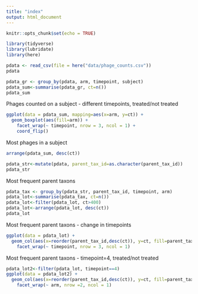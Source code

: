 ```yaml
---
title: "index"
output: html_document
---
```


```r
knitr::opts_chunk$set(echo = TRUE)
```


```r
library(tidyverse)
library(lubridate)
library(here)
```
```r
pdata <- read_csv(file = here("data/phage_counts.csv"))
pdata
```
```r
pdata_gr <- group_by(pdata, arm, timepoint, subject)
pdata_sum<-summarise(pdata_gr, ct=n())
pdata_sum
```


Phages counted on a subject - different timepoints, treated/not treated


```r
ggplot(data = pdata_sum, mapping=aes(x=arm, y=ct)) + 
  geom_boxplot(aes(fill=arm)) +
    facet_wrap(~ timepoint, nrow = 3, ncol = 1) +
    coord_flip()
```
 

Most phages in a subject

 
```r
arrange(pdata_sum, desc(ct))
```
```r
pdata_str<-mutate(pdata, parent_tax_id=as.character(parent_tax_id))
pdata_str
```

Most frequent parent taxons


```r
pdata_tax <- group_by(pdata_str, parent_tax_id, timepoint, arm)
pdata_lot<-summarise(pdata_tax, ct=n()) 
pdata_lot<-filter(pdata_lot, ct>400)
pdata_lot<-arrange(pdata_lot, desc(ct))
pdata_lot
```

Most frequent parent taxons - change in timepoints


```r
ggplot(data = pdata_lot) + 
  geom_col(aes(x=reorder(parent_tax_id,desc(ct)), y=ct, fill=parent_tax_id)) +
    facet_wrap(~ timepoint, nrow = 3, ncol = 1)
```

Most frequent parent taxons - timepoint=4, treated/not treated

```r
pdata_lot2<-filter(pdata_lot, timepoint==4)
ggplot(data = pdata_lot2) + 
  geom_col(aes(x=reorder(parent_tax_id,desc(ct)), y=ct, fill=parent_tax_id)) +
    facet_wrap(~ arm, nrow =2, ncol = 1)
```

```r

```











